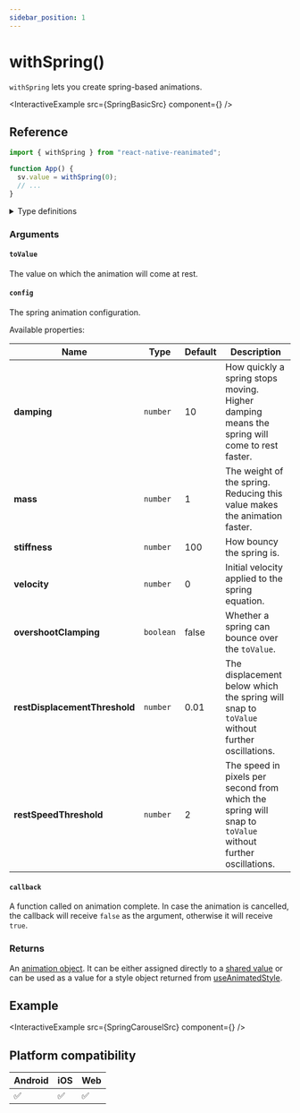 ```yaml
---
sidebar_position: 1
---
```


# withSpring()

`withSpring` lets you create spring-based animations.


<InteractiveExample src={SpringBasicSrc} component={<SpringBasic />} />

## Reference

```javascript
import { withSpring } from "react-native-reanimated";

function App() {
  sv.value = withSpring(0);
  // ...
}
```

<details>
<summary>Type definitions</summary>

```typescript
type AnimatableValue = number | string | number[];

interface WithSpringConfig {
  damping?: number;
  mass?: number;
  stiffness?: number;
  overshootClamping?: boolean;
  restSpeedThreshold?: number;
  restDisplacementThreshold?: number;
  velocity?: number;
}

function withSpring<T extends AnimatableValue>(
  toValue: T,
  config?: WithSpringConfig,
  callback?: (finished?: boolean, current?: AnimatableValue) => void
): T;
```

</details>

### Arguments

#### `toValue`

The value on which the animation will come at rest.

#### `config` <Optional />

The spring animation configuration.


<ModifierPlayground usePlayground={useSpringPlayground} />

Available properties:

| Name                                       | Type      | Default | Description                                                                                               |
| ------------------------------------------ | --------- | ------- | --------------------------------------------------------------------------------------------------------- |
| **damping** <Optional />                   | `number`  | 10      | How quickly a spring stops moving. Higher damping means the spring will come to rest faster.              |
| **mass** <Optional />                      | `number`  | 1       | The weight of the spring. Reducing this value makes the animation faster.                                 |
| **stiffness** <Optional />                 | `number`  | 100     | How bouncy the spring is.                                                                                 |
| **velocity** <Optional />                  | `number`  | 0       | Initial velocity applied to the spring equation.                                                          |
| **overshootClamping** <Optional />         | `boolean` | false   | Whether a spring can bounce over the `toValue`.                                                           |
| **restDisplacementThreshold** <Optional /> | `number`  | 0.01    | The displacement below which the spring will snap to `toValue` without further oscillations.              |
| **restSpeedThreshold** <Optional />        | `number`  | 2       | The speed in pixels per second from which the spring will snap to `toValue` without further oscillations. |

#### `callback` <Optional />

A function called on animation complete. In case the animation is cancelled, the callback will receive `false` as the argument, otherwise it will receive `true`.

### Returns

An [animation object](/docs/fundamentals/glossary#animation-object). It can be either assigned directly to a [shared value](/docs/fundamentals/glossary#shared-value) or can be used as a value for a style object returned from [useAnimatedStyle](/).

## Example


<InteractiveExample src={SpringCarouselSrc} component={<SpringCarousel />} />

## Platform compatibility

<div class="compatibility">

| Android | iOS | Web |
| ------- | --- | --- |
| ✅      | ✅  | ✅  |

</div>
